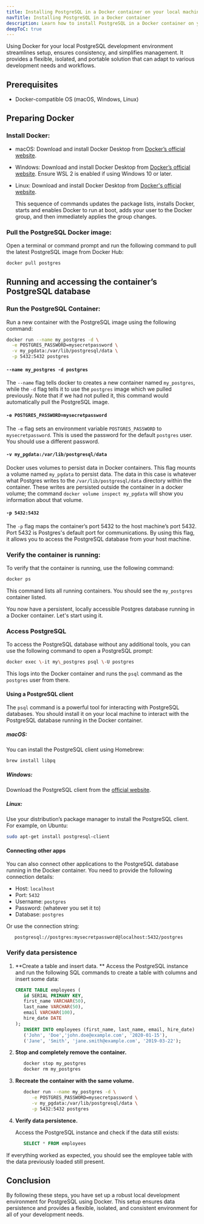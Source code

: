 ```yaml
---
title: Installing PostgreSQL in a Docker container on your local machine
navTitle: Installing PostgreSQL in a Docker container
description: Learn how to install PostgreSQL in a Docker container on your local machine for development purposes.
deepToC: true
---
```


Using Docker for your local PostgreSQL development environment streamlines setup, ensures consistency, and simplifies management. It provides a flexible, isolated, and portable solution that can adapt to various development needs and workflows.

## Prerequisites

* Docker-compatible OS (macOS, Windows, Linux)

## Preparing Docker

### Install Docker: 

* macOS: Download and install Docker Desktop from [Docker’s official website](https://docs.docker.com/desktop/install/mac-install/).  
* Windows: Download and install Docker Desktop from [Docker’s official website](https://docs.docker.com/desktop/install/windows-install/). Ensure WSL 2 is enabled if using Windows 10 or later.  
* Linux: Download and install Docker Desktop from [Docker's official website](https://docs.docker.com/desktop/install/linux-install/).

    This sequence of commands updates the package lists, installs Docker, starts and enables Docker to run at boot, adds your user to the Docker group, and then immediately applies the group changes.

### Pull the PostgreSQL Docker image:

Open a terminal or command prompt and run the following command to pull the latest PostgreSQL image from Docker Hub:

```bash
docker pull postgres
```

## Running and accessing the container’s PostgreSQL database

### Run the PostgreSQL Container:

Run a new container with the PostgreSQL image using the following command:

```bash
docker run --name my_postgres -d \
  -e POSTGRES_PASSWORD=mysecretpassword \
  -v my_pgdata:/var/lib/postgresql/data \
  -p 5432:5432 postgres
```

#### `--name my_postgres -d postgres`

The `--name` flag tells docker to creates a new container named `my_postgres`, while the `-d` flag tells it to use the `postgres` image which we pulled previously. Note that if we had not pulled it, this command would automatically pull the PostgreSQL image.

#### `-e POSTGRES_PASSWORD=mysecretpassword`

The `-e` flag sets an environment variable `POSTGRES_PASSWORD` to `mysecretpassword`. This is used the password for the default `postgres` user. You should use a different password.

#### `-v my_pgdata:/var/lib/postgresql/data`

Docker uses volumes to persist data in Docker containers. This flag mounts a volume named `my_pgdata` to persist data. The data in this case is whatever what Postgres writes to the `/var/lib/postgresql/data` directory within the container. These writes are persisted outside the container in a docker volume; the command `docker volume inspect my_pgdata` will show you information about that volume. 

#### `-p 5432:5432`

The `-p` flag maps the container’s port 5432 to the host machine’s port 5432. Port 5432 is Postgres's default port for communications. By using this flag, it allows you to access the PostgreSQL database from your host machine.

### Verify the container is running:

To verify that the container is running, use the following command:

```bash
docker ps
```

This command lists all running containers. You should see the `my_postgres` container listed.

You now have a persistent, locally accessible Postgres database running in a Docker container.
Let's start using it.

### Access PostgreSQL

To access the PostgreSQL database without any additional tools, you can use the following command to open a PostgreSQL prompt:

```bash
docker exec \-it my\_postgres psql \-U postgres
```

This logs into the Docker container and runs the `psql` command as the `postgres` user from there.

#### Using a PostgreSQL client

The `psql` command is a powerful tool for interacting with PostgreSQL databases. You should install it on your local machine to interact with the PostgreSQL database running in the Docker container.

##### macOS:

You can install the PostgreSQL client using Homebrew:

```bash
brew install libpq
```

##### Windows:

Download the PostgreSQL client from the [official website](https://www.enterprisedb.com/downloads/postgres-postgresql-downloads).

##### Linux:

Use your distribution’s package manager to install the PostgreSQL client. For example, on Ubuntu:

```bash
sudo apt-get install postgresql-client
```

#### Connecting other apps

You can also connect other applications to the PostgreSQL database running in the Docker container. You need to provide the following connection details:

* Host: `localhost`
* Port: `5432`
* Username: `postgres`
* Password: (whatever you set it to)
* Database: `postgres`

Or use the connection string:
 
```
   postgresql://postgres:mysecretpassword@localhost:5432/postgres
```

### Verify data persistence

1. **Create a table and insert data. ** 
   Access the PostgreSQL instance and run the following SQL commands to create a table with columns and insert some data: 

   ```sql
   CREATE TABLE employees (  
      id SERIAL PRIMARY KEY,  
      first_name VARCHAR(50),  
      last_name VARCHAR(50),  
      email VARCHAR(100),  
      hire_date DATE  
   );  
      INSERT INTO employees (first_name, last_name, email, hire_date) VALUES  
      ('John', 'Doe','john.doe@example.com', '2020-01-15'),  
      ('Jane', 'Smith', 'jane.smith@example.com', '2019-03-22');
   
2. **Stop and completely remove the container.**

   ```bash
      docker stop my_postgres
      docker rm my_postgres
   ```
3. **Recreate the container with the same volume.**
   
   ```bash
      docker run --name my_postgres -d \
         -e POSTGRES_PASSWORD=mysecretpassword \
         -v my_pgdata:/var/lib/postgresql/data \
         -p 5432:5432 postgres
   ```
4. **Verify data persistence.**

   Access the PostgreSQL instance and check if the data still exists:

   ```sql
      SELECT * FROM employees
   ```

  If everything worked as expected, you should see the employee table with the data previously loaded still present.

## Conclusion

By following these steps, you have set up a robust local development environment for PostgreSQL using Docker. This setup ensures data persistence and provides a flexible, isolated, and consistent environment for all of your development needs.
